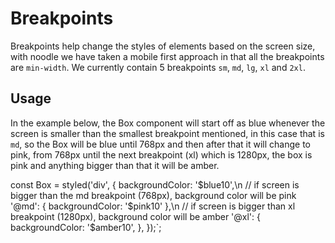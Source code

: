 
<Meta title="Stitches / Breakpoints" />

# Breakpoints

Breakpoints help change the styles of elements based on the screen size, with noodle we have taken a mobile first approach in that all the breakpoints are `min-width`. We currently contain 5 breakpoints `sm`, `md`, `lg`, `xl` and `2xl`.

## Usage

In the example below, the Box component will start off as blue whenever the screen is smaller than the smallest breakpoint mentioned, in this case that is `md`, so the Box will be blue until 768px and then after that it will change to pink, from 768px until the next breakpoint (xl) which is 1280px, the box is pink and anything bigger than that it will be amber.

const Box = styled('div', {
  backgroundColor: '$blue10',\n
  // if screen is bigger than the md breakpoint (768px), background color will be pink
  '@md': {
    backgroundColor: '$pink10'
  },\n
  // if screen is bigger than xl breakpoint (1280px), background color will be amber
  '@xl': {
    backgroundColor: '$amber10',
  },
});`;

<Source code={code1} dark />
